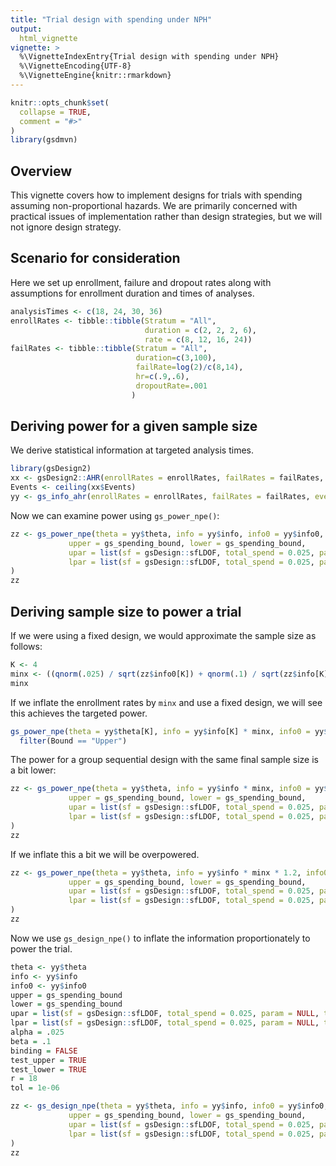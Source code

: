 ```yaml
---
title: "Trial design with spending under NPH"
output:
  html_vignette
vignette: >
  %\VignetteIndexEntry{Trial design with spending under NPH}
  %\VignetteEncoding{UTF-8}
  %\VignetteEngine{knitr::rmarkdown}
---
```


```r
knitr::opts_chunk$set(
  collapse = TRUE,
  comment = "#>"
)
library(gsdmvn)
```


## Overview

This vignette covers how to implement designs for trials with spending assuming non-proportional hazards.
We are primarily concerned with practical issues of implementation rather than design strategies, but we will not ignore design strategy.

## Scenario for consideration

Here we set up enrollment, failure and dropout rates along with assumptions for enrollment duration and times of analyses.


```r
analysisTimes <- c(18, 24, 30, 36)
enrollRates <- tibble::tibble(Stratum = "All",
                              duration = c(2, 2, 2, 6),
                              rate = c(8, 12, 16, 24))
failRates <- tibble::tibble(Stratum = "All",
                            duration=c(3,100),
                            failRate=log(2)/c(8,14),
                            hr=c(.9,.6),
                            dropoutRate=.001
                           )
```

## Deriving power for a given sample size

We derive statistical information at targeted analysis times.

```r
library(gsDesign2)
xx <- gsDesign2::AHR(enrollRates = enrollRates, failRates = failRates, totalDuration = analysisTimes)
Events <- ceiling(xx$Events)
yy <- gs_info_ahr(enrollRates = enrollRates, failRates = failRates, events = Events)
```

Now we can examine power using `gs_power_npe()`:

```r
zz <- gs_power_npe(theta = yy$theta, info = yy$info, info0 = yy$info0, 
             upper = gs_spending_bound, lower = gs_spending_bound,
             upar = list(sf = gsDesign::sfLDOF, total_spend = 0.025, param = NULL, timing = NULL),
             lpar = list(sf = gsDesign::sfLDOF, total_spend = 0.025, param = NULL, timing = NULL)
)
zz
```


## Deriving sample size to power a trial

If we were using a fixed design, we would approximate the sample size as follows:

```r
K <- 4
minx <- ((qnorm(.025) / sqrt(zz$info0[K]) + qnorm(.1) / sqrt(zz$info[K])) / zz$theta[K])^2
minx
```

If we inflate the enrollment rates by `minx` and use a fixed design, we will see this achieves the targeted power.

```r
gs_power_npe(theta = yy$theta[K], info = yy$info[K] * minx, info0 = yy$info0[K] * minx, upar = qnorm(.975), lpar = -Inf) %>% 
  filter(Bound == "Upper")
```

The power for a group sequential design with the same final sample size is a bit lower:

```r
zz <- gs_power_npe(theta = yy$theta, info = yy$info * minx, info0 = yy$info0 * minx, 
             upper = gs_spending_bound, lower = gs_spending_bound,
             upar = list(sf = gsDesign::sfLDOF, total_spend = 0.025, param = NULL, timing = NULL),
             lpar = list(sf = gsDesign::sfLDOF, total_spend = 0.025, param = NULL, timing = NULL)
)
zz
```

If we inflate this a bit we will be overpowered.

```r
zz <- gs_power_npe(theta = yy$theta, info = yy$info * minx * 1.2, info0 = yy$info0 * minx * 1.2, 
             upper = gs_spending_bound, lower = gs_spending_bound,
             upar = list(sf = gsDesign::sfLDOF, total_spend = 0.025, param = NULL, timing = NULL),
             lpar = list(sf = gsDesign::sfLDOF, total_spend = 0.025, param = NULL, timing = NULL)
)
zz
```

Now we use `gs_design_npe()` to inflate the information proportionately to power the trial.

```r
theta <- yy$theta
info <- yy$info
info0 <- yy$info0
upper = gs_spending_bound
lower = gs_spending_bound
upar = list(sf = gsDesign::sfLDOF, total_spend = 0.025, param = NULL, timing = NULL)
lpar = list(sf = gsDesign::sfLDOF, total_spend = 0.025, param = NULL, timing = NULL)
alpha = .025
beta = .1
binding = FALSE
test_upper = TRUE
test_lower = TRUE
r = 18
tol = 1e-06

zz <- gs_design_npe(theta = yy$theta, info = yy$info, info0 = yy$info0, 
             upper = gs_spending_bound, lower = gs_spending_bound,
             upar = list(sf = gsDesign::sfLDOF, total_spend = 0.025, param = NULL, timing = NULL),
             lpar = list(sf = gsDesign::sfLDOF, total_spend = 0.025, param = NULL, timing = NULL)
)
zz
```
